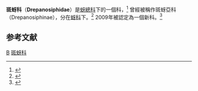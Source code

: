 {{Automatic Taxobox
| taxon = Drepanosiphidae
| image = 
| image_caption = 
| authority = 
| subdivision_ranks = 亞科
| subdivision =
*[[Chaitophorinae|Chaitophorinae]]
*[[Drepanosiphinae|Drepanosiphinae]]
*[[Phyllaphidinae|Phyllaphidinae]]
}}

'''斑蚜科'''（'''Drepanosiphidae'''）是[[蚜總科|蚜總科]]下的一個科，<ref>{{Cite web |title= Tree of Life Web Project. 1996. Drepanosiphidae. |author= David L. Stern |date= 1 January 1996 |url= http://tolweb.org/Drepanosiphidae/11024/1996.01.01 |accessdate= November 1, 2013 |archive-date= 2018-10-06 |archive-url= https://web.archive.org/web/20181006091649/http://tolweb.org/Drepanosiphidae/11024/1996.01.01 |dead-url= no }}</ref> 曾經被稱作斑蚜亞科（Drepanosiphinae），分在[[蚜科|蚜科]]下。<ref>{{Cite journal|author=Quednau F. W. and Remaudiére G.|year=1994|title=Le genre sud-amèricain Neuquenaphis E.E.Blanchard, description de deux nouvelles espèces et definition de nouvelles sous-families d’Aphididae (Homoptera)|journal=Bulletin de la Société entomologique de France|volume= 99|issue=4|pages=365–384}}</ref> 2009年被認定為一個新科。<ref>{{Cite book|author=Heie, O. E., and Wegierek, P.|year=2009|chapter=A classification of the Aphidomorpha (Hemiptera: Sternorrhyncha) under consideration of the fossil taxa|title=Proceedings of the 8th International Symposium on Aphids, Catania, Italy, 8-12 June 2009|series=REDIA, volume 92|publisher=Agricultural Research Council, Research Centre for Agrobiology and Pedology|url=http://www.redia.it/images/stories/pdf2009/13_Heie.pdf|access-date=2014-04-01|archive-date=2018-10-21|archive-url=https://web.archive.org/web/20181021225654/http://www.redia.it/images/stories/pdf2009/13_Heie.pdf|dead-url=no}}</ref>

==参考文献==
{{reflist}}
{{taxonbar}}

[[Category:蚜總科|B]]
[[Category:斑蚜科|]]